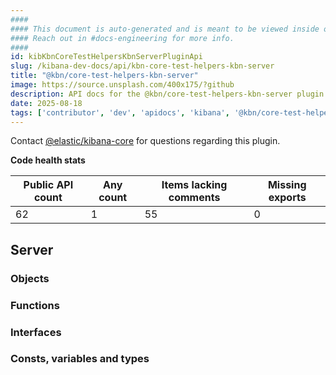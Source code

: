 ```yaml
---
####
#### This document is auto-generated and is meant to be viewed inside our experimental, new docs system.
#### Reach out in #docs-engineering for more info.
####
id: kibKbnCoreTestHelpersKbnServerPluginApi
slug: /kibana-dev-docs/api/kbn-core-test-helpers-kbn-server
title: "@kbn/core-test-helpers-kbn-server"
image: https://source.unsplash.com/400x175/?github
description: API docs for the @kbn/core-test-helpers-kbn-server plugin
date: 2025-08-18
tags: ['contributor', 'dev', 'apidocs', 'kibana', '@kbn/core-test-helpers-kbn-server']
---
```




Contact [@elastic/kibana-core](https://github.com/orgs/elastic/teams/kibana-core) for questions regarding this plugin.

**Code health stats**

| Public API count  | Any count | Items lacking comments | Missing exports |
|-------------------|-----------|------------------------|-----------------|
| 62 | 1 | 55 | 0 |

## Server

### Objects
<DocDefinitionList data={kbnCoreTestHelpersKbnServerObj.server.objects}/>

### Functions
<DocDefinitionList data={kbnCoreTestHelpersKbnServerObj.server.functions}/>

### Interfaces
<DocDefinitionList data={kbnCoreTestHelpersKbnServerObj.server.interfaces}/>

### Consts, variables and types
<DocDefinitionList data={kbnCoreTestHelpersKbnServerObj.server.misc}/>

